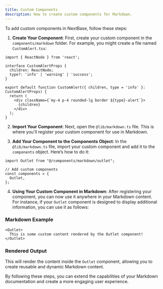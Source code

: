 ```yaml
---
title: Custom Components
description: How to create custom components for Markdown.
---
```


To add custom components in NextBase, follow these steps:

1. **Create Your Component**: First, create your custom component in the `components/markdown` folder. For example, you might create a file named `CustomAlert.tsx`:

```
import { ReactNode } from 'react';

interface CustomAlertProps {
  children: ReactNode;
  type?: 'info' | 'warning' | 'success';
}

export default function CustomAlert({ children, type = 'info' }: CustomAlertProps) {
  return (
    <div className={`my-4 p-4 rounded-lg border ${type}-alert`}>
      {children}
    </div>
  );
}
```

2. **Import Your Component**: Next, open the `@lib/markdown.ts` file. This is where you'll register your custom component for use in Markdown.

3. **Add Your Component to the Components Object**: In the `@lib/markdown.ts` file, import your custom component and add it to the `components` object. Here’s how to do it:

```
import Outlet from "@/components/markdown/outlet";

// Add custom components
const components = {
  Outlet,
};
```

4. **Using Your Custom Component in Markdown**: After registering your component, you can now use it anywhere in your Markdown content. For instance, if your `Outlet` component is designed to display additional information, you can use it as follows:

### Markdown Example

```
<Outlet>
  This is some custom content rendered by the Outlet component!
</Outlet>
```

### Rendered Output

This will render the content inside the `Outlet` component, allowing you to create reusable and dynamic Markdown content.


By following these steps, you can extend the capabilities of your Markdown documentation and create a more engaging user experience.